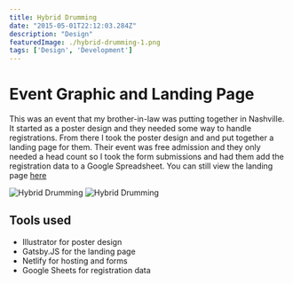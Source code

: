 ```yaml
---
title: Hybrid Drumming
date: "2015-05-01T22:12:03.284Z"
description: "Design"
featuredImage: ./hybrid-drumming-1.png
tags: ['Design', 'Development']
---
```


# Event Graphic and Landing Page

This was an event that my brother-in-law was putting together in Nashville. It started as a poster design and
they needed some way to handle registrations. From there I took the poster design and and put together a landing page for them.
Their event was free admission and they only needed a head count so I took the form submissions and had them add the registration
data to a Google Spreadsheet. You can still view the landing page [here](https://hybriddrumming.club/)

![Hybrid Drumming](./hybrid-drumming-1.png)
![Hybrid Drumming](./hybrid-drumming-2.png)

## Tools used
* Illustrator for poster design
* Gatsby.JS for the landing page
* Netlify for hosting and forms
* Google Sheets for registration data
